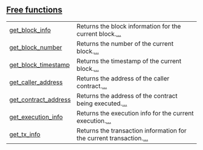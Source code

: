 
[Free functions](./core-starknet-free_functions)
 ---
| | |
|:---|:---|
| [get_block_info](./core-starknet-info-get_block_info) | Returns the block information for the current block.[...](./core-starknet-info-get_block_info) |
| [get_block_number](./core-starknet-info-get_block_number) | Returns the number of the current block.[...](./core-starknet-info-get_block_number) |
| [get_block_timestamp](./core-starknet-info-get_block_timestamp) | Returns the timestamp of the current block.[...](./core-starknet-info-get_block_timestamp) |
| [get_caller_address](./core-starknet-info-get_caller_address) | Returns the address of the caller contract.[...](./core-starknet-info-get_caller_address) |
| [get_contract_address](./core-starknet-info-get_contract_address) | Returns the address of the contract being executed.[...](./core-starknet-info-get_contract_address) |
| [get_execution_info](./core-starknet-info-get_execution_info) | Returns the execution info for the current execution.[...](./core-starknet-info-get_execution_info) |
| [get_tx_info](./core-starknet-info-get_tx_info) | Returns the transaction information for the current transaction.[...](./core-starknet-info-get_tx_info) |
